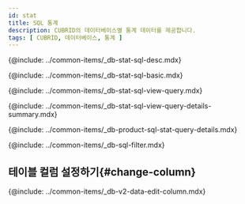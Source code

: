 ```yaml
---
id: stat
title: SQL 통계
description: CUBRID의 데이터베이스별 통계 데이터를 제공합니다.
tags: [ CUBRID, 데이터베이스, 통계 ]
---
```


<!-- SQL 통계-->
{@include: ../common-items/_db-stat-sql-desc.mdx} 

<!-- SQL 통계 기본 사용 안내 -->
{@include: ../common-items/_db-stat-sql-basic.mdx} 

<!-- 쿼리별 수행 추이, 자세히 보기-->
{@include: ../common-items/_db-stat-sql-view-query.mdx} 

{@include: ../common-items/_db-stat-sql-view-query-details-summary.mdx}

{@include: ../common-items/_db-product-sql-stat-query-details.mdx}

<!-- 필터 조건추가하기-->
{@include: ../common-items/_db-sql-filter.mdx}

## 테이블 컬럼 설정하기{#change-column}

{@include: ../common-items/_db-v2-data-edit-column.mdx}